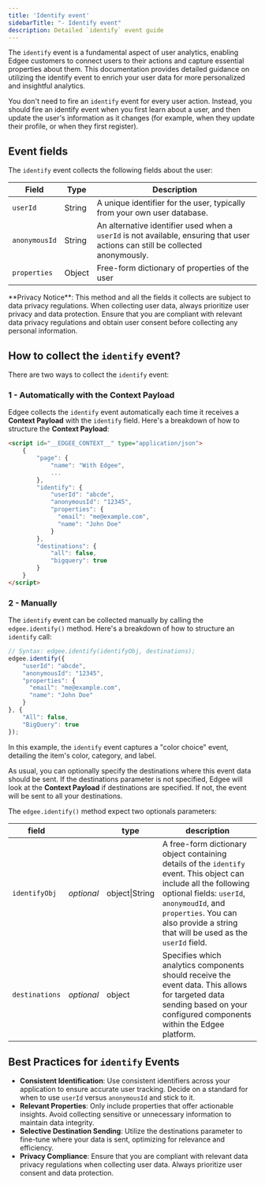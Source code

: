 ```yaml
---
title: 'Identify event'
sidebarTitle: "- Identify event"
description: Detailed `identify` event guide
---
```


The `identify` event is a fundamental aspect of user analytics, enabling Edgee customers to connect users to their actions and 
capture essential properties about them. This documentation provides detailed guidance on utilizing the identify event to enrich 
your user data for more personalized and insightful analytics.

You don't need to fire an `identify` event for every user action. Instead, you should fire an identify event when 
you first learn about a user, and then update the user's information as it changes (for example, when they update their profile, or when they first register).

## Event fields

The `identify` event collects the following fields about the user:

Field | Type | Description
----- | ---- | ---
`userId` | String | A unique identifier for the user, typically from your own user database.
`anonymousId` | String | An alternative identifier used when a `userId` is not available, ensuring that user actions can still be collected anonymously.
`properties` | Object | Free-form dictionary of properties of the user

<Warning>
  **Privacy Notice**:
  This method and all the fields it collects are subject to data privacy regulations.
  When collecting user data, always prioritize user privacy and data protection.
  Ensure that you are compliant with relevant data privacy regulations and obtain user consent before collecting any personal information.
</Warning>

## How to collect the `identify` event?

There are two ways to collect the `identify` event:

### 1 - Automatically with the **Context Payload**

Edgee collects the `identify` event automatically each time it receives a **Context Payload** with the `identify` field.
Here's a breakdown of how to structure the **Context Payload**:

```html
<script id="__EDGEE_CONTEXT__" type="application/json">
    {
        "page": {
            "name": "With Edgee",
            ...
        },
        "identify": {
            "userId": "abcde",
            "anonymousId": "12345",
            "properties": {
              "email": "me@example.com",
              "name": "John Doe"
            }
        },
        "destinations": {
            "all": false,
            "bigquery": true
        }
    }
</script>
```

### 2 - Manually 

The `identify` event can be collected manually by calling the `edgee.identify()` method.
Here's a breakdown of how to structure an `identify` call:

```javascript
// Syntax: edgee.identify(identifyObj, destinations);
edgee.identify({
    "userId": "abcde",
    "anonymousId": "12345",
    "properties": {
      "email": "me@example.com",
      "name": "John Doe"
    }
}, {
    "All": false,
    "BigQuery": true
});
```

In this example, the `identify` event captures a "color choice" event, detailing the item's color, category, and label.

As usual, you can optionally specify the destinations where this event data should be sent. If the destinations parameter is not
specified, Edgee will look at the **Context Payload** if destinations are specified. If not, the event will be sent to all your destinations.

The `edgee.identify()` method expect two optionals parameters:

field |    | type | description
--- | -- |--- | ---
`identifyObj` | _optional_ | object\|String | A free-form dictionary object containing details of the `identify` event. This object can include all the following optional fields: `userId`, `anonymoudId`, and `properties`. You can also provide a string that will be used as the `userId` field.
`destinations` | _optional_ | object | Specifies which analytics components should receive the event data. This allows for targeted data sending based on your configured components within the Edgee platform.


## Best Practices for `identify` Events

- **Consistent Identification**: Use consistent identifiers across your application to ensure accurate user tracking. Decide on a standard for when to use `userId` versus `anonymousId` and stick to it.
- **Relevant Properties**: Only include properties that offer actionable insights. Avoid collecting sensitive or unnecessary information to maintain data integrity.
- **Selective Destination Sending**: Utilize the destinations parameter to fine-tune where your data is sent, optimizing for relevance and efficiency.
- **Privacy Compliance**: Ensure that you are compliant with relevant data privacy regulations when collecting user data. Always prioritize user consent and data protection.
